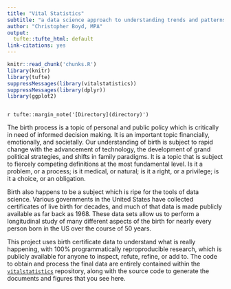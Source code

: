 ```yaml
---
title: "Vital Statistics"
subtitle: "a data science approach to understanding trends and patterns of Birth"
author: "Christopher Boyd, MPA"
output:
  tufte::tufte_html: default
link-citations: yes
---
```


```r
knitr::read_chunk('chunks.R')
library(knitr)
library(tufte)
suppressMessages(library(vitalstatistics))
suppressMessages(library(dplyr))
library(ggplot2)
```

```r
```

`r tufte::margin_note('[Directory](directory)')`

The birth process is a topic of personal and public policy which is critically in need of informed decision making. It is an important topic financially, emotionally, and societally. Our understanding of birth is subject to rapid change with the advancement of technology, the development of grand political strategies, and shifts in family paradigms. It is a topic that is subject to fiercely competing definitions at the most fundamental level. Is it a problem, or a process; is it medical, or natural; is it a right, or a privilege; is it a choice, or an obligation.

Birth also happens to be a subject which is ripe for the tools of data science. Various governments in the United States have collected certificates of live birth for decades, and much of that data is made publicly available as far back as 1968. These data sets allow us to perform a longitudinal study of many different aspects of the birth for nearly every person born in the US over the course of 50 years.

This project uses birth certificate data to understand what is really happening, with 100% programmatically reproproducible research, which is publicly available for anyone to inspect, refute, refine, or add to. The code to obtain and process the final data are entirely contained within the [`vitalstatistics`](https://github.com/Mikuana/vitalstatistics) repository, along with the source code to generate the documents and figures that you see here.
